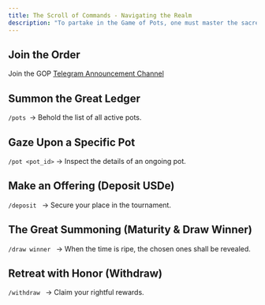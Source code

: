 ```yaml
---
title: The Scroll of Commands - Navigating the Realm
description: "To partake in the Game of Pots, one must master the sacred commands of our trusted oracle—the GOP Bot."
---
```


## Join the Order

Join the GOP <a href="https://t.me/+vuy2WgghLUwyNTU1">Telegram Announcement Channel</a>

## Summon the Great Ledger

`/pots `→ Behold the list of all active pots.

## Gaze Upon a Specific Pot

`/pot <pot_id>` → Inspect the details of an ongoing pot.

## Make an Offering (Deposit USDe)

`/deposit ` → Secure your place in the tournament.

## The Great Summoning (Maturity & Draw Winner)

`/draw winner ` → When the time is ripe, the chosen ones shall be revealed.

## Retreat with Honor (Withdraw)

`/withdraw ` → Claim your rightful rewards.
